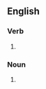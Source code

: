 ==English==

===Verb===
{{head|en|verb form}}

# {{en-third-person singular of|remeasure}}

===Noun===
{{head|en|noun form}}

# {{plural of|en|remeasure}}